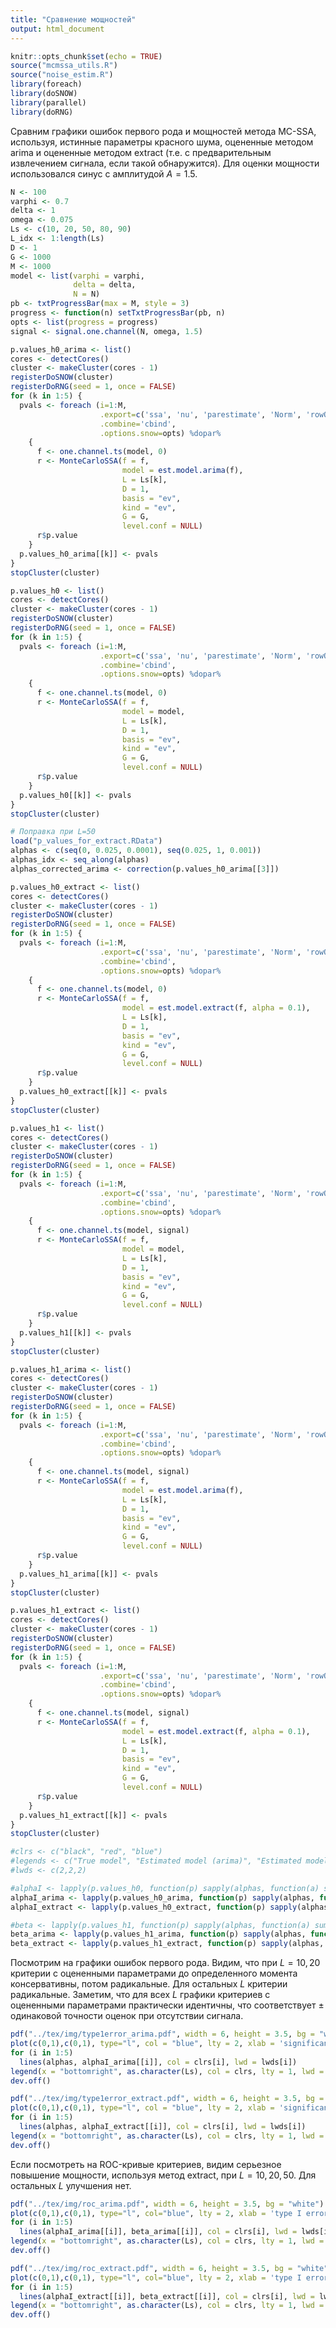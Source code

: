 ```yaml
---
title: "Сравнение мощностей"
output: html_document
---
```


```r
knitr::opts_chunk$set(echo = TRUE)
source("mcmssa_utils.R")
source("noise_estim.R")
library(foreach)
library(doSNOW)
library(parallel)
library(doRNG)
```

Сравним графики ошибок первого рода и мощностей метода MC-SSA, используя, истинные параметры красного шума, оцененные методом arima и оцененные методом extract (т.е. с предварительным извлечением сигнала, если такой обнаружится). Для оценки мощности использовался синус с амплитудой $A=1.5$.
```r
N <- 100
varphi <- 0.7
delta <- 1
omega <- 0.075
Ls <- c(10, 20, 50, 80, 90)
L_idx <- 1:length(Ls)
D <- 1 
G <- 1000
M <- 1000
model <- list(varphi = varphi,
              delta = delta,
              N = N)
pb <- txtProgressBar(max = M, style = 3)
progress <- function(n) setTxtProgressBar(pb, n)
opts <- list(progress = progress)
signal <- signal.one.channel(N, omega, 1.5)
```

```r
p.values_h0_arima <- list()
cores <- detectCores()
cluster <- makeCluster(cores - 1)
registerDoSNOW(cluster)
registerDoRNG(seed = 1, once = FALSE)
for (k in 1:5) {
  pvals <- foreach (i=1:M, 
                    .export=c('ssa', 'nu', 'parestimate', 'Norm', 'rowQuantiles', 'reconstruct'),
                    .combine='cbind',
                    .options.snow=opts) %dopar%
    {
      f <- one.channel.ts(model, 0)
      r <- MonteCarloSSA(f = f,
                         model = est.model.arima(f),
                         L = Ls[k],
                         D = 1,
                         basis = "ev",
                         kind = "ev",
                         G = G,
                         level.conf = NULL)
      r$p.value
    }
  p.values_h0_arima[[k]] <- pvals
}
stopCluster(cluster)
```

```r
p.values_h0 <- list()
cores <- detectCores()
cluster <- makeCluster(cores - 1)
registerDoSNOW(cluster)
registerDoRNG(seed = 1, once = FALSE)
for (k in 1:5) {
  pvals <- foreach (i=1:M,
                    .export=c('ssa', 'nu', 'parestimate', 'Norm', 'rowQuantiles', 'reconstruct'),
                    .combine='cbind',
                    .options.snow=opts) %dopar%
    {
      f <- one.channel.ts(model, 0)
      r <- MonteCarloSSA(f = f,
                         model = model,
                         L = Ls[k],
                         D = 1,
                         basis = "ev",
                         kind = "ev",
                         G = G,
                         level.conf = NULL)
      r$p.value
    }
  p.values_h0[[k]] <- pvals
}
stopCluster(cluster)
```

```r
# Поправка при L=50
load("p_values_for_extract.RData")
alphas <- c(seq(0, 0.025, 0.0001), seq(0.025, 1, 0.001))
alphas_idx <- seq_along(alphas)
alphas_corrected_arima <- correction(p.values_h0_arima[[3]])
```

```r
p.values_h0_extract <- list()
cores <- detectCores()
cluster <- makeCluster(cores - 1)
registerDoSNOW(cluster)
registerDoRNG(seed = 1, once = FALSE)
for (k in 1:5) {
  pvals <- foreach (i=1:M,
                    .export=c('ssa', 'nu', 'parestimate', 'Norm', 'rowQuantiles', 'reconstruct'),
                    .combine='cbind',
                    .options.snow=opts) %dopar%
    {
      f <- one.channel.ts(model, 0)
      r <- MonteCarloSSA(f = f,
                         model = est.model.extract(f, alpha = 0.1),
                         L = Ls[k],
                         D = 1,
                         basis = "ev",
                         kind = "ev",
                         G = G,
                         level.conf = NULL)
      r$p.value
    }
  p.values_h0_extract[[k]] <- pvals
}
stopCluster(cluster)
```

```r
p.values_h1 <- list()
cores <- detectCores()
cluster <- makeCluster(cores - 1)
registerDoSNOW(cluster)
registerDoRNG(seed = 1, once = FALSE)
for (k in 1:5) {
  pvals <- foreach (i=1:M,
                    .export=c('ssa', 'nu', 'parestimate', 'Norm', 'rowQuantiles', 'reconstruct'),
                    .combine='cbind',
                    .options.snow=opts) %dopar%
    {
      f <- one.channel.ts(model, signal)
      r <- MonteCarloSSA(f = f,
                         model = model,
                         L = Ls[k],
                         D = 1,
                         basis = "ev",
                         kind = "ev",
                         G = G,
                         level.conf = NULL)
      r$p.value
    }
  p.values_h1[[k]] <- pvals
}
stopCluster(cluster)
```

```r
p.values_h1_arima <- list()
cores <- detectCores()
cluster <- makeCluster(cores - 1)
registerDoSNOW(cluster)
registerDoRNG(seed = 1, once = FALSE)
for (k in 1:5) {
  pvals <- foreach (i=1:M,
                    .export=c('ssa', 'nu', 'parestimate', 'Norm', 'rowQuantiles', 'reconstruct'),
                    .combine='cbind',
                    .options.snow=opts) %dopar%
    {
      f <- one.channel.ts(model, signal)
      r <- MonteCarloSSA(f = f,
                         model = est.model.arima(f),
                         L = Ls[k],
                         D = 1,
                         basis = "ev",
                         kind = "ev",
                         G = G,
                         level.conf = NULL)
      r$p.value
    }
  p.values_h1_arima[[k]] <- pvals
}
stopCluster(cluster)
```

```r
p.values_h1_extract <- list()
cores <- detectCores()
cluster <- makeCluster(cores - 1)
registerDoSNOW(cluster)
registerDoRNG(seed = 1, once = FALSE)
for (k in 1:5) {
  pvals <- foreach (i=1:M,
                    .export=c('ssa', 'nu', 'parestimate', 'Norm', 'rowQuantiles', 'reconstruct'),
                    .combine='cbind',
                    .options.snow=opts) %dopar%
    {
      f <- one.channel.ts(model, signal)
      r <- MonteCarloSSA(f = f,
                         model = est.model.extract(f, alpha = 0.1),
                         L = Ls[k],
                         D = 1,
                         basis = "ev",
                         kind = "ev",
                         G = G,
                         level.conf = NULL)
      r$p.value
    }
  p.values_h1_extract[[k]] <- pvals
}
stopCluster(cluster)
```

```r
#clrs <- c("black", "red", "blue")
#legends <- c("True model", "Estimated model (arima)", "Estimated model (extract)")
#lwds <- c(2,2,2)
```

```r
#alphaI <- lapply(p.values_h0, function(p) sapply(alphas, function(a) sum(p < a) / M))
alphaI_arima <- lapply(p.values_h0_arima, function(p) sapply(alphas, function(a)  sum(p < a) / M))
alphaI_extract <- lapply(p.values_h0_extract, function(p) sapply(alphas, function(a)  sum(p < a) / M))

#beta <- lapply(p.values_h1, function(p) sapply(alphas, function(a) sum(p < a) / M))
beta_arima <- lapply(p.values_h1_arima, function(p) sapply(alphas, function(a) sum(p < a) / M))
beta_extract <- lapply(p.values_h1_extract, function(p) sapply(alphas, function(a) sum(p < a) / M))
```
Посмотрим на графики ошибок первого рода. Видим, что при $L=10,20$ критерии с оцененными параметрами до определенного момента консервативны, потом радикальные. Для остальных $L$ критерии радикальные. Заметим, что для всех $L$ графики критериев с оцененными параметрами практически идентичны, что соответствует $\pm$ одинаковой точности оценок при отсутствии сигнала. 
```r
pdf("../tex/img/type1error_arima.pdf", width = 6, height = 3.5, bg = "white")
plot(c(0,1),c(0,1), type="l", col = "blue", lty = 2, xlab = 'significance level', ylab = 'type I error')
for (i in 1:5)
  lines(alphas, alphaI_arima[[i]], col = clrs[i], lwd = lwds[i])
legend(x = "bottomright", as.character(Ls), col = clrs, lty = 1, lwd = lwds)
dev.off()
```

```r
pdf("../tex/img/type1error_extract.pdf", width = 6, height = 3.5, bg = "white")
plot(c(0,1),c(0,1), type="l", col = "blue", lty = 2, xlab = 'significance level', ylab = 'type I error')
for (i in 1:5)
  lines(alphas, alphaI_extract[[i]], col = clrs[i], lwd = lwds[i])
legend(x = "bottomright", as.character(Ls), col = clrs, lty = 1, lwd = lwds)
dev.off()
```

Если посмотреть на ROC-кривые критериев, видим серьезное повышение мощности, используя метод extract, при $L=10,20,50$. Для остальных $L$ улучшения нет.
```r
pdf("../tex/img/roc_arima.pdf", width = 6, height = 3.5, bg = "white")
plot(c(0,1),c(0,1), type="l", col="blue", lty = 2, xlab = 'type I error', ylab = 'power')
for (i in 1:5)
  lines(alphaI_arima[[i]], beta_arima[[i]], col = clrs[i], lwd = lwds[i])
legend(x = "bottomright", as.character(Ls), col = clrs, lty = 1, lwd = lwds)
dev.off()
```

```r
pdf("../tex/img/roc_extract.pdf", width = 6, height = 3.5, bg = "white")
plot(c(0,1),c(0,1), type="l", col="blue", lty = 2, xlab = 'type I error', ylab = 'power')
for (i in 1:5)
  lines(alphaI_extract[[i]], beta_extract[[i]], col = clrs[i], lwd = lwds[i])
legend(x = "bottomright", as.character(Ls), col = clrs, lty = 1, lwd = lwds)
dev.off()
```
